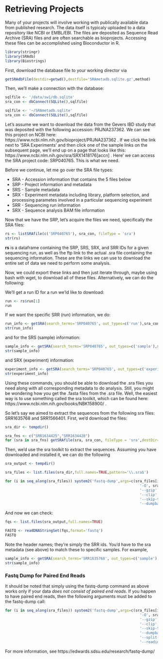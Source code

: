 # Retrieving Projects {#sra}

Many of your projects will involve working with publically available data from published research. The data itself is typicaly uploaded to a data repository like NCBI or EMBL/EBI. The files are deposited as Sequence Read Archive (SRA) files and are often searchable as bioprojects. Accessing these files can be accomplished using Bioconductor in R.

```r
library(stringr)
library(SRAdb)
library(Biostrings)
```

First, download the database file to your working director via

```r
getSRAdbFile(destdir=getwd(),destfile='SRAmetadb.sqlite.gz',method)
```

Then, we'll make a connection with the database:

```r
sqlfile <- '/data/sw1/db.sqlite'
sra_con <- dbConnect(SQLite(),sqlfile)
```

```r
sqlfile <- '~/SRAmetadb.sqlite'
sra_con <- dbConnect(SQLite(),sqlfile)
```

Let's assume we want to download the data from the Gevers IBD study that was deposited with the following accession: PRJNA237362. We can see this project on NCBI here: https://www.ncbi.nlm.nih.gov/bioproject/PRJNA237362 . If we click the link next to 'SRA Experiments' and then click one of the sample links on the subsequent page, we'll end up on a page that looks like this: https://www.ncbi.nlm.nih.gov/sra/SRX1418176[accn] . Here' we can access the SRA project code: SRP040765. This is what we need.

Before we continue, let me go over the SRA file types:

* SRA - Accession information that contains the 5 files below
* SRP - Project information and metadata
* SRS - Sample metadata
* SRX - Experiment metadata including library, platform selection, and processing parametes involved in a particular sequencing experiment
* SRR - Sequencing run information
* SRX - Sequence analysis BAM file information

Now that we have the SRP, let's acquire the files we need, specifically the SRA files:

```r
rs <- listSRAfile(c('SRP040765'), sra_con, fileType = 'sra')
str(rs)
```

**rs** is a dataframe containing the SRP, SRS, SRX, and SRR IDs for a given sequencing run, as well as the ftp link to the actual .sra file containing the sequencing information. These are the links we can use to download the entire set of data we need to perform some analysis.

Now, we could export these links and then just iterate through, maybe using bash with wget, to download all of these files. Alternatively, we can do the following:

We'll get a run ID for a run we'ld like to download:

```r
run <- rs$run[1]
run
```


If we want the specific SRR (run) information, we do:

```r
run_info <- getSRA(search_terms='SRP040765', out_types=c('run'),sra_con)
str(run_info)
```

and for the SRS (sample) information:

```r
sample_info <- getSRA(search_terms='SRP040765', out_types=c('sample'),sra_con)
str(sample_info)
```

and SRX (experiment) information:

```r
experiment_info <- getSRA(search_terms='SRP040765', out_types=c('experiment'),sra_con)
str(experiment_info)
```

Using these commands, you should be able to download the .sra files you need along with all corresponding metadata to do analysis. Still, you might be wondering how you get the .fasta files from the .sra file. Well, the easiest way is to use something called the sra toolkit, which can be found here: https://www.ncbi.nlm.nih.gov/books/NBK158900/ . 

So let's say we aimed to extract the sequences from the following sra files: SRR1635768 and SRR1566401. First, we'd download the files:

```r
sra_dir <- tempdir()

sra_fns <- c("SRR1634425","SRR1634428")
for (sra in sra_fns) getSRAfile(sra, sra_con, fileType = 'sra',destDir=sra_dir)
```

Then, we'd use the sra toolkit to extract the sequences. Assuming you have downloaded and installed it, we can do the following

```r
sra_output <- tempdir()

sra_files <- list.files(sra_dir,full.names=TRUE,pattern='\\.sra$')

for (i in seq_along(sra_files)) system2('fastq-dump',args=c(sra_files[i],
                                                              '-O', sra_output,
                                                              '--gzip',
                                                              '--clip',
                                                              '--skip-technical',
                                                              '--dumpbase'))
```

And now we can check:

```r
fqs <- list.files(sra_output,full.names=TRUE)

FASTQ <- readDNAStringSet(fqs,format='fastq')
FASTQ
```

Note the header names; they're simply the SRR ids. You'd have to the sra metadata (see above) to match these to specific samples. For example,

```r
sample_info <- getSRA(search_terms='SRR1635768', out_types=c('sample'),sra_con)
str(sample_info)
```

### Fastq Dump for Paired End Reads

It should be noted that simply using the fastq-dump command as above works only if your data *does not consist of paired end reads*. If you happen to have paired end reads, then the following arguments must be added to the fastq-dump call:

```r
for (i in seq_along(sra_files)) system2('fastq-dump',args=c(sra_files[i],
                                                              '-O', sra_output,
                                                              '--gzip',
                                                              '--clip',
                                                              '--skip-technical',
                                                              '--dumpbase',
                                                              '--split-files',
                                                              '--readids'))
```

For more information, see https://edwards.sdsu.edu/research/fastq-dump/
